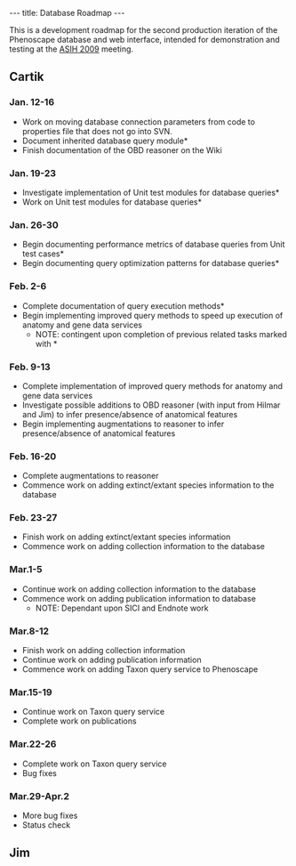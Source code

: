 ---
title: Database Roadmap
---

This is a development roadmap for the second production iteration of the Phenoscape database and web interface, intended for demonstration and testing at the [http://www.dce.k-state.edu/conf/jointmeeting/ ASIH 2009] meeting.

==Cartik==

===Jan. 12-16===
* Work on moving database connection parameters from code to properties file that does not go into SVN.
* Document inherited database query module*
* Finish documentation of the OBD reasoner on the Wiki

===Jan. 19-23===
* Investigate implementation of Unit test modules for database queries*
* Work on Unit test modules for database queries*

===Jan. 26-30===
* Begin documenting performance metrics of database queries from Unit test cases*
* Begin documenting query optimization patterns for database queries*

===Feb. 2-6===
* Complete documentation of query execution methods*
* Begin implementing improved query methods to speed up execution of anatomy and gene data services
** NOTE: contingent upon completion of previous related tasks marked with *

===Feb. 9-13===
* Complete implementation of improved query methods for anatomy and gene data services
* Investigate possible additions to OBD reasoner (with input from Hilmar and Jim) to infer presence/absence of anatomical features
* Begin implementing augmentations to reasoner to infer presence/absence of anatomical features

===Feb. 16-20===
* Complete augmentations to reasoner
* Commence work on adding extinct/extant species information to the database 

===Feb. 23-27===
* Finish work on adding extinct/extant species information
* Commence work on adding collection information to the database

===Mar.1-5===
* Continue work on adding collection information to the database
* Commence work on adding publication information to database
** NOTE: Dependant upon SICI and Endnote work

===Mar.8-12===
* Finish work on adding collection information
* Continue work on adding publication information
* Commence work on adding Taxon query service to Phenoscape

===Mar.15-19===
* Continue work on Taxon query service
* Complete work on publications

===Mar.22-26===
* Complete work on Taxon query service
* Bug fixes

===Mar.29-Apr.2===
* More bug fixes
* Status check

==Jim==
